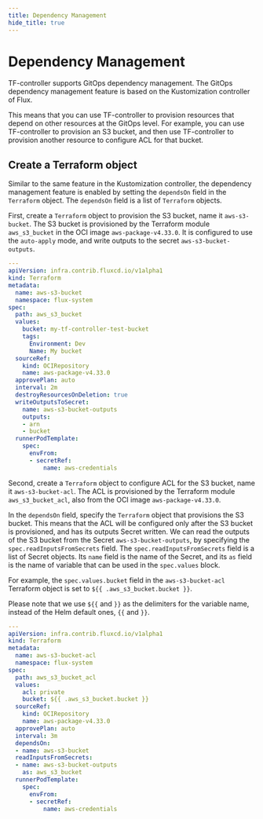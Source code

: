 ```yaml
---
title: Dependency Management
hide_title: true
---
```


# Dependency Management

TF-controller supports GitOps dependency management.  The GitOps dependency management feature
is based on the Kustomization controller of Flux.

This means that you can use TF-controller to provision resources that depend on other resources at the GitOps level.
For example, you can use TF-controller to provision an S3 bucket, and then use TF-controller
to provision another resource to configure ACL for that bucket.

## Create a Terraform object

Similar to the same feature in the Kustomization controller, the dependency management feature is enabled
by setting the `dependsOn` field in the `Terraform` object. The `dependsOn` field is a list of
`Terraform` objects.

First, create a `Terraform` object to provision the S3 bucket, name it `aws-s3-bucket`.
The S3 bucket is provisioned by the Terraform module `aws_s3_bucket` in the OCI image `aws-package-v4.33.0`.
It is configured to use the `auto-apply` mode, and write outputs to the secret `aws-s3-bucket-outputs`.

```yaml hl_lines="20-24"
---
apiVersion: infra.contrib.fluxcd.io/v1alpha1
kind: Terraform
metadata:
  name: aws-s3-bucket
  namespace: flux-system
spec:
  path: aws_s3_bucket
  values:
    bucket: my-tf-controller-test-bucket
    tags:
      Environment: Dev
      Name: My bucket
  sourceRef:
    kind: OCIRepository
    name: aws-package-v4.33.0
  approvePlan: auto
  interval: 2m
  destroyResourcesOnDeletion: true
  writeOutputsToSecret:
    name: aws-s3-bucket-outputs
    outputs:
    - arn
    - bucket
  runnerPodTemplate:
    spec:
      envFrom:
      - secretRef:
          name: aws-credentials
```

Second, create a `Terraform` object to configure ACL for the S3 bucket, name it `aws-s3-bucket-acl`.
The ACL is provisioned by the Terraform module `aws_s3_bucket_acl`, also from the OCI image `aws-package-v4.33.0`.

In the `dependsOn` field, specify the `Terraform` object that provisions the S3 bucket.
This means that the ACL will be configured only after the S3 bucket is provisioned, and has its outputs Secret written.
We can read the outputs of the S3 bucket from the Secret `aws-s3-bucket-outputs`, by specifying the `spec.readInputsFromSecrets` field.
The `spec.readInputsFromSecrets` field is a list of Secret objects.
Its `name` field is the name of the Secret, and its `as` field is the name of variable that can be used in the `spec.values` block.

For example, the `spec.values.bucket` field in the `aws-s3-bucket-acl` Terraform object is set to `${{ .aws_s3_bucket.bucket }}`.

Please note that we use `${{` and  `}}` as the delimiters for the variable name, instead of the Helm default ones, `{{` and `}}`.

```yaml hl_lines="11 18 20-21"
---
apiVersion: infra.contrib.fluxcd.io/v1alpha1
kind: Terraform
metadata:
  name: aws-s3-bucket-acl
  namespace: flux-system
spec:
  path: aws_s3_bucket_acl
  values:
    acl: private
    bucket: ${{ .aws_s3_bucket.bucket }}
  sourceRef:
    kind: OCIRepository
    name: aws-package-v4.33.0
  approvePlan: auto
  interval: 3m
  dependsOn:
  - name: aws-s3-bucket
  readInputsFromSecrets:
  - name: aws-s3-bucket-outputs
    as: aws_s3_bucket
  runnerPodTemplate:
    spec:
      envFrom:
      - secretRef:
          name: aws-credentials
```
